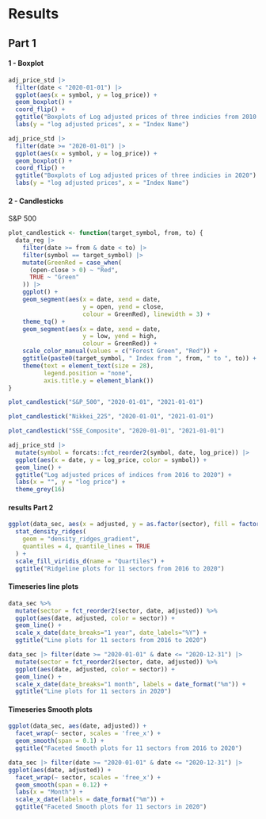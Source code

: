 # Results

## Part 1

#### 1 - Boxplot

```r
adj_price_std |>
  filter(date < "2020-01-01") |>
  ggplot(aes(x = symbol, y = log_price)) + 
  geom_boxplot() + 
  coord_flip() +
  ggtitle("Boxplots of Log adjusted prices of three indicies from 2010 to 2021") + 
  labs(y = "log adjusted prices", x = "Index Name")
```

```r
adj_price_std |>
  filter(date >= "2020-01-01") |>
  ggplot(aes(x = symbol, y = log_price)) + 
  geom_boxplot() + 
  coord_flip() +
  ggtitle("Boxplots of Log adjusted prices of three indicies in 2020") + 
  labs(y = "log adjusted prices", x = "Index Name")
```

#### 2 - Candlesticks

S&P 500

```r
plot_candlestick <- function(target_symbol, from, to) {
  data_reg |>
    filter(date >= from & date < to) |>
    filter(symbol == target_symbol) |>
    mutate(GreenRed = case_when(
      (open-close > 0) ~ "Red", 
      TRUE ~ "Green"
    )) |>
    ggplot() + 
    geom_segment(aes(x = date, xend = date, 
                     y = open, yend = close, 
                     colour = GreenRed), linewidth = 3) +
    theme_tq() + 
    geom_segment(aes(x = date, xend = date, 
                     y = low, yend = high, 
                     colour = GreenRed)) + 
    scale_color_manual(values = c("Forest Green", "Red")) + 
    ggtitle(paste0(target_symbol, " Index from ", from, " to ", to)) + 
    theme(text = element_text(size = 28), 
          legend.position = "none", 
          axis.title.y = element_blank())
}
```

```r
plot_candlestick("S&P_500", "2020-01-01", "2021-01-01")
```


```r
plot_candlestick("Nikkei_225", "2020-01-01", "2021-01-01")
```

```r
plot_candlestick("SSE_Composite", "2020-01-01", "2021-01-01")
```

```r
adj_price_std |>
  mutate(symbol = forcats::fct_reorder2(symbol, date, log_price)) |>
  ggplot(aes(x = date, y = log_price, color = symbol)) +
  geom_line() +
  ggtitle("Log adjusted prices of indices from 2016 to 2020") + 
  labs(x = "", y = "log price") +
  theme_grey(16)

```

#### results Part 2

```r
ggplot(data_sec, aes(x = adjusted, y = as.factor(sector), fill = factor(stat(quantile)))) + 
  stat_density_ridges(
    geom = "density_ridges_gradient",
    quantiles = 4, quantile_lines = TRUE
  ) +
  scale_fill_viridis_d(name = "Quartiles") +
  ggtitle("Ridgeline plots for 11 sectors from 2016 to 2020")
```

#### Timeseries line plots
```r
data_sec %>%
  mutate(sector = fct_reorder2(sector, date, adjusted)) %>%
  ggplot(aes(date, adjusted, color = sector)) +
  geom_line() +
  scale_x_date(date_breaks="1 year", date_labels="%Y") +
  ggtitle("Line plots for 11 sectors from 2016 to 2020")
```

```r
data_sec |> filter(date >= "2020-01-01" & date <= "2020-12-31") |>
  mutate(sector = fct_reorder2(sector, date, adjusted)) %>%
  ggplot(aes(date, adjusted, color = sector)) +
  geom_line() +
  scale_x_date(date_breaks="1 month", labels = date_format("%m")) +
  ggtitle("Line plots for 11 sectors in 2020")
```

#### Timeseries Smooth plots
```r
ggplot(data_sec, aes(date, adjusted)) + 
  facet_wrap(~ sector, scales = 'free_x') +
  geom_smooth(span = 0.1) +
  ggtitle("Faceted Smooth plots for 11 sectors from 2016 to 2020")
```

```r
data_sec |> filter(date >= "2020-01-01" & date <= "2020-12-31") |>
ggplot(aes(date, adjusted)) + 
  facet_wrap(~ sector, scales = 'free_x') +
  geom_smooth(span = 0.12) + 
  labs(x = "Month") +
  scale_x_date(labels = date_format("%m")) +
  ggtitle("Faceted Smooth plots for 11 sectors in 2020")
```


